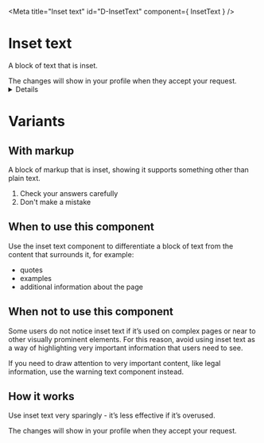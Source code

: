 
<!-- Local imports -->

<Meta title="Inset text" id="D-InsetText" component={ InsetText } />

# Inset text

A block of text that is inset.

<Canvas>
  <Story name="Default">
    <InsetText>
      The changes will show in your profile when they accept your request.
    </InsetText>
  </Story>
</Canvas>

<Details summary="Properties" className="no-indent">
  <Props of={ InsetText } />
</Details>

# Variants
## With markup

A block of markup that is inset, showing it supports something other than plain text.

<Canvas>
  <Story name="Markup">
    <InsetText>
      <ol>
        <li>Check your answers carefully</li>
        <li>Don't make a mistake</li>
      </ol>
    </InsetText>
  </Story>
</Canvas>


## When to use this component
Use the inset text component to differentiate a block of text from the content that surrounds it, for example:

- quotes
- examples
- additional information about the page

## When not to use this component
Some users do not notice inset text if it’s used on complex pages or near to other visually prominent elements.
For this reason, avoid using inset text as a way of highlighting very important information that users need to see.

If you need to draw attention to very important content, like legal information, use the <Link href="/?path=/docs/d-warningtext--default-story">warning text component</Link> instead.


## How it works
Use inset text very sparingly - it’s less effective if it’s overused.

<Canvas>
  <Story name="Default2">
    <InsetText>
      The changes will show in your profile when they accept your request.
    </InsetText>
  </Story>
</Canvas>